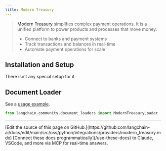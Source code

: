 ```yaml
---
title: Modern Treasury
---
```


>[Modern Treasury](https://www.moderntreasury.com/) simplifies complex payment operations. It is a unified platform to power products and processes that move money.
>- Connect to banks and payment systems
>- Track transactions and balances in real-time
>- Automate payment operations for scale

## Installation and Setup

There isn't any special setup for it.

## Document Loader

See a [usage example](/oss/python/integrations/document_loaders/modern_treasury).


```python
from langchain_community.document_loaders import ModernTreasuryLoader
```

---

<Callout icon="pen-to-square" iconType="regular">
    [Edit the source of this page on GitHub.](https://github.com/langchain-ai/docs/edit/main/src/oss/python/integrations/providers/modern_treasury.mdx)
</Callout>
<Tip icon="terminal" iconType="regular">
    [Connect these docs programmatically](/use-these-docs) to Claude, VSCode, and more via MCP for    real-time answers.
</Tip>
